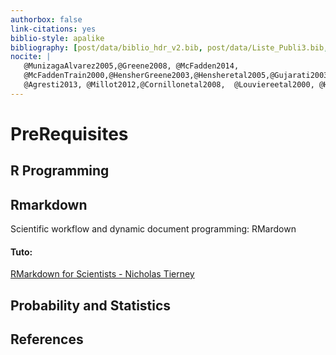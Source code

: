 ```yaml
---
authorbox: false
link-citations: yes
biblio-style: apalike
bibliography: [post/data/biblio_hdr_v2.bib, post/data/Liste_Publi3.bib, post/data/biblio_SABD.bib]
nocite: |
   @MunizagaAlvarez2005,@Greene2008, @McFadden2014,
   @McFaddenTrain2000,@HensherGreene2003,@Hensheretal2005,@Gujarati2003
   @Agresti2013, @Millot2012,@Cornillonetal2008,  @Louviereetal2000, @HessDaly2014
---
```


# PreRequisites {.tabset}

## R Programming

## Rmarkdown

Scientific workflow and dynamic document programming: RMardown

#### Tuto:

[RMarkdown for Scientists - Nicholas Tierney](https://rmd4sci.njtierney.com/)

## Probability and Statistics

## References 



